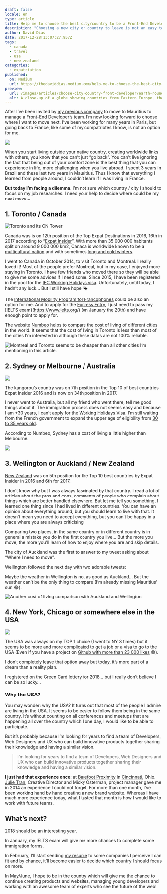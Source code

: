 ```yaml
---
draft: false
locale: en
type: article
title: Help me to choose the best city/country to be a Front-End Developer!
description: "Choosing a new city or country to leave is not an easy task. I'm sharing my process to choose the next city where I wanna live."
author: David Dias
date: 2017-12-28T13:07:27.957Z
tags:
  - canada
  - travel
  - usa
  - new-zealand
categories:
  - expatriation
published:
  on: Medium
  url: https://thedaviddias.medium.com/help-me-to-choose-the-best-city-country-to-be-a-front-end-developer-9256813181ad
preview:
  url: /images/articles/choose-city-country-front-developer/earth-rounded.jpeg
  alt: A close-up of a globe showing countries from Eastern Europe, the Middle East, and parts of Asia. Names and borders are visible, with countries such as Iran, Iraq, and Kazakhstan prominently featured.
---
```


After I’ve been invited by [my previous company](https://www.facebook.com/Proximity-BBDO-Indian-Ocean-378454594936/) to move to Mauritius to manage a Front-End Developer’s team, I’m now looking forward to choose where I want to move next. I’ve been working for many years in Paris, but going back to France, like some of my compatriotes I know, is not an option for me.

![](/images/articles/choose-city-country-front-developer/earth-rounded.jpeg)

When you start living outside your native country, creating worldwide links with others, you know that you can’t just “go back”. You can’t live ignoring the fact that being out of your comfort zone is the best thing that you can experience in life, more challenging when you live abroad. I spent 3 years in Brazil and these last two years in Mauritius. Thus I know that everything I learned from people around, I couldn’t learn if I was living in France.

**But today I’m facing a dilemma**. I’m not sure which country / city I should to focus on my job researches. I need your help to decide where could be my next move…

<Tweet url="https://twitter.com/TheDavidDias/status/945986396375810049" />

## 1. Toronto / Canada

![](/images/articles/choose-city-country-front-developer/toront-cn-tower.jpeg 'Toronto and its CN Tower')

Canada was is on 12th position of the Top Expat Destinations in 2016, 16th in 2017 according to “[Expat Insider](https://www.internations.org/expat-insider/)”. With more than 35 000 000 habitants split on around 9 000 000 km2, Canada is worldwide known to be a [multicultural nation](https://en.wikipedia.org/wiki/Multiculturalism_in_Canada) and with sometimes [long and cold winters](http://www.huffingtonpost.ca/2017/12/27/cold-weather-wave-is-lasting-longer-than-usual-environment-canada_a_23318174/).

I went to Canada in October 2014, to visit Toronto and Montreal. I really loved it! Most of the people prefer Montreal, but in my case, I enjoyed more staying in Toronto. I have few friends who moved there so they will be able to give me some advices if I need some. Since 2015, I have been registered in the pool for the [IEC Working Holidays visa](http://www.cic.gc.ca/english/work/iec/eligibility.asp). Unfortunately, until today, I hadn’t any luck… But I still have hope 🌤

The [International Mobility Program for Francophones](https://www.canadavisa.com/mobilite-francophone.html) could be also an option for me. And to apply for the [Express Entry](http://www.cic.gc.ca/english/immigrate/skilled/crs-tool.asp), I just need to pass my [IELTS exam}(https://www.ielts.org/) (on January the 20th) and have enough point to apply for.

The website [Numbeo](https://www.numbeo.com/) helps to compare the cost of living of different cities in the world. It seems that the cost of living in Toronto is less than most of the cities I’m interested in although these datas are not 100% reliable.

![](/images/articles/choose-city-country-front-developer/cost-living-montreal-toronto.png 'Montreal and Toronto seems to be cheaper than all other cities I’m mentioning in this article.')

## 2. Sydney or Melbourne / Australia

![](/images/articles/choose-city-country-front-developer/sydney-view.jpeg)

The kangorou’s country was on 7th position in the Top 10 of best countries Expat Insider 2016 and is now on 34th position in 2017.

I never went to Australia, but all my friend who went there, tell me good things about it. The immigration process does not seems easy and because I am +30 years, I can’t apply for the [Working Holidays Visa](https://www.homeaffairs.gov.au/Trav/Visa-1/417-). I’m still waiting from the French government to expand the upper age of eligibility from [30 to 35 years old](https://www.quora.com/When-does-the-Australian-working-holiday-visa-age-increase).

According to Numbeo, Sydney has a cost of living a little higher than Melbourne.

![](/images/articles/choose-city-country-front-developer/cost-living-sydney-melbourne.png)

## 3. Wellington or Auckland / New Zealand

[New Zealand](https://en.wikipedia.org/wiki/New_Zealand) was on 5th position for the Top 10 best countries by Expat Insider in 2016 and 6th for 2017.

I don’t know why but I was always fascinated by that country. I read a lot of articles about the pros and cons, comments of people who complain about things which are better handled elsewhere. But let me tell you something, I learned one thing since I had lived in different countries. You can have an opinion about everything around, but you should learn to live with that. It doesn’t mean you need to accept everything, but you can’t be happy in a place where you are always criticising.

Comparing two places, in the same country or in different country is in general a mistake you do in the first country you live… But the more you move, the more you’ll learn of how to enjoy where you are and skip details.

The city of Auckland was the first to answer to my tweet asking about “Where I need to move”.

<Tweet url="https://twitter.com/Auckland_NZ/status/945593377889779713" />

Wellington followed the next day with two adorable tweets:

<Tweet url="https://twitter.com/Wellington_NZ/status/946186808328519680" />

<Tweet url="https://twitter.com/Wellington_NZ/status/946187998403510272" />

Maybe the weather in Wellington is not as good as Auckland… But the weather can’t be the only thing to compare (I’m already missing Mauritius’ sun 😂).

![](/images/articles/choose-city-country-front-developer/cost-living-wellington-auckland.png 'Another cost of living comparison with Auckland and Wellington')

## 4. New York, Chicago or somewhere else in the USA

![](/images/articles/choose-city-country-front-developer/new-york-statue-liberty.jpeg)

The USA was always on my TOP 1 choice (I went to NY 3 times) but it seems to be more and more complicated to get a job or a visa to go to the USA (Even if you have a project on [Github with more than 23 000 likes](https://github.com/thedaviddias/Front-End-Checklist) 😅).

I don’t completely leave that option away but today, it’s more part of a dream than a reality plan.

I registered on the Green Card lottery for 2018… but I really don’t believe I can be so lucky…

### Why the USA?

You may wonder: why the USA? It turns out that most of the people I admire are living in the USA. It seems to be easier to follow them being in the same country. It’s without counting on all conferences and meetups that are happening all over the country which I one day, I would like to be able to participate.

But it’s probably because I’m looking for years to find a team of Developers, Web Designers and UX who can build innovative products together sharing their knowledge and having a similar vision.

> I’m looking for years to find a team of Developers, Web Designers and UX who can build innovative products together sharing their knowledge and having a similar vision.

**I just had that experience once**: at [Barefoot Proximity](https://www.barefootproximity.com/) in [Cincinnati](https://en.wikipedia.org/wiki/Cincinnati), Ohio. [Julie Tran](https://www.linkedin.com/in/tranje/), Creative Director and Micky Osterman, project manager gave me in 2014 an experience I could not forget. For more than one month, I’ve been working hand by hand creating a new brand website. Whereas I have much more experience today, what I tasted that month is how I would like to work with future teams.

## What’s next?

2018 should be an interesting year.

In January, my IELTS exam will give me more chances to complete some immigration forms.

In February, I’ll start sending [my resume](https://www.linkedin.com/in/thedaviddias/) to some companies I perceive I can fit and by chance, it’ll become easier to decide which country I should focus on more.

In May/June, I hope to be in the country which will give me the chance to continue creating products and websites, managing young developers and working with an awesome team of experts who see the future of the web!
